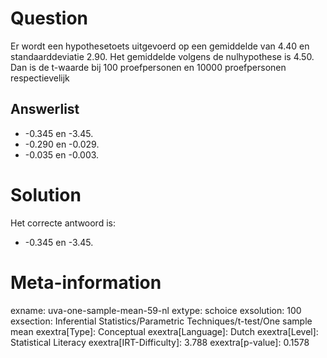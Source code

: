 Question
========

Er wordt een hypothesetoets uitgevoerd op een gemiddelde van 4.40 en
standaarddeviatie 2.90. Het gemiddelde volgens de nulhypothese is 4.50.
Dan is de t-waarde bij 100 proefpersonen en 10000 proefpersonen
respectievelijk

Answerlist
----------

* -0.345 en -3.45.
* -0.290 en -0.029.
* -0.035 en -0.003.

Solution
========

Het correcte antwoord is: 

* -0.345 en -3.45.

Meta-information
================
exname: uva-one-sample-mean-59-nl
extype: schoice
exsolution: 100
exsection: Inferential Statistics/Parametric Techniques/t-test/One sample mean
exextra[Type]: Conceptual
exextra[Language]: Dutch
exextra[Level]: Statistical Literacy
exextra[IRT-Difficulty]: 3.788
exextra[p-value]: 0.1578
